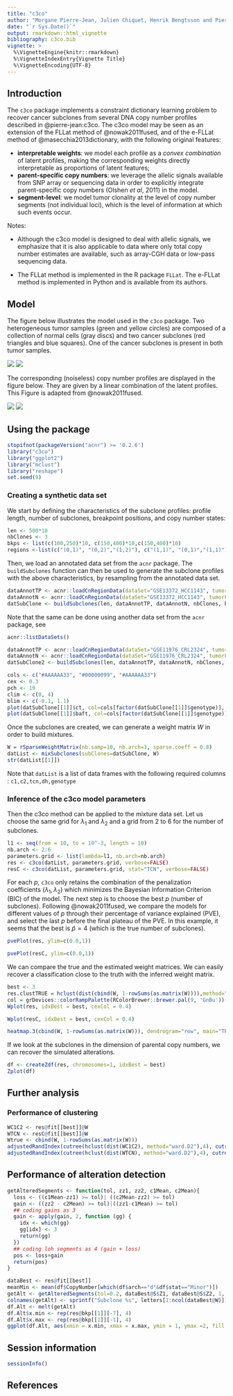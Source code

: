 ```yaml
---
title: "c3co"
author: "Morgane Pierre-Jean, Julien Chiquet, Henrik Bengtsson and Pierre Neuvial"
date: "`r Sys.Date()`"
output: rmarkdown::html_vignette
bibliography: c3co.bib
vignette: >
  %\VignetteEngine{knitr::rmarkdown}
  %\VignetteIndexEntry{Vignette Title}
  %\VignetteEncoding{UTF-8}
---
```


## Introduction

The `c3co` package implements a constraint dictionary learning problem to recover cancer subclones from several DNA copy number profiles described in @pierre-jean:c3co. The c3co model may be seen as an extension of the FLLat method of @nowak2011fused, and of the e-FLLat method of @masecchia2013dictionary, with the following original features:

* **interpretable weights**: we model each profile as a *convex combination* of latent profiles, making the corresponding weights directly interpretable as proportions of latent features;
* **parent-specific copy numbers**: we leverage the allelic signals available from SNP array or sequencing data in order to explicitly integrate parent-specific copy numbers (Olshen *et al*, 2011) in the model. 
* **segment-level**: we model tumor clonality at the level of copy number segments (not individual loci), which is the level of information at which such events occur.

Notes: 

* Although the c3co model is designed to deal with allelic signals, we emphasize that it is also applicable to data where only total copy number estimates are available, such as array-CGH data or low-pass sequencing data.

* The FLLat method is implemented in the R package `FLLat`. The e-FLLat method is implemented in Python and is available from its authors.

## Model 

The figure below illustrates the model used in the `c3co` package. Two heterogeneous tumor samples (green and yellow circles) are composed of a collection of normal cells (gray discs) and two cancer subclones (red triangles and blue squares). One of the cancer subclones is present in both tumor samples. 

![](img/features.png)
![](img/features2.png)

The corresponding (noiseless) copy number profiles are displayed in the figure below. They are given by a linear combination of the latent profiles. This Figure is adapted from @nowak2011fused.

![](img/model.png)
![](img/model2.png)


## Using the package
```r
stopifnot(packageVersion("acnr") >= '0.2.6')
library("c3co")
library("ggplot2")
library("mclust")
library("reshape")
set.seed(9)
```

### Creating a synthetic data set

We start by defining the characteristics of the subclone profiles: profile length, number of subclones, breakpoint positions, and copy number states:

```r
len <- 500*10
nbClones <- 3
bkps <- list(c(100,250)*10, c(150,400)*10,c(150,400)*10)
regions <-list(c("(0,1)", "(0,2)","(1,2)"), c("(1,1)", "(0,1)","(1,1)"), c("(0,2)", "(0,1)","(1,1)"))
```

Then, we load an annotated data set from the `acnr` package.  The `buildSubclones` function can then be used to generate the subclone profiles with the above characteristics, by resampling from the annotated data set.

```r
dataAnnotTP <- acnr::loadCnRegionData(dataSet="GSE13372_HCC1143", tumorFraction=1)
dataAnnotN <- acnr::loadCnRegionData(dataSet="GSE13372_HCC1143", tumorFraction=0)
datSubClone <- buildSubclones(len, dataAnnotTP, dataAnnotN, nbClones, bkps, regions)
```
 
Note that the same can be done using another data set from the `acnr` package, see

```r
acnr::listDataSets()
```

 
```r
dataAnnotTP <- acnr::loadCnRegionData(dataSet="GSE11976_CRL2324", tumorFraction=1)
dataAnnotN <- acnr::loadCnRegionData(dataSet="GSE11976_CRL2324", tumorFraction=0)
datSubClone2 <- buildSubclones(len, dataAnnotTP, dataAnnotN, nbClones, bkps, regions)
```

```r
cols <- c("#AAAAAA33", "#00000099", "#AAAAAA33")
cex <- 0.3
pch <- 19 
clim <- c(0, 4)
blim <- c(-0.1, 1.1)
plot(datSubClone[[1]]$ct, col=cols[factor(datSubClone[[1]]$genotype)], cex=cex, pch=pch, ylab="TCN", ylim=clim, main="PSCN profile of one simulated subclone")
plot(datSubClone[[1]]$baft, col=cols[factor(datSubClone[[1]]$genotype)], cex=cex, pch=pch, ylab="BAF", ylim=blim)
```

Once the subclones are created, we can generate a weight matrix $W$ in order to build mixtures.

```r
W = rSparseWeightMatrix(nb.samp=10, nb.arch=3, sparse.coeff = 0.8)
datList <- mixSubclones(subClones=datSubClone, W)
str(datList[[1]])
```

Note that `datList` is a list of data frames with the following required columns : `c1,c2,tcn,dh,genotype`

### Inference of the c3co model parameters

Then the c3co method can be applied to the mixture data set. Let us choose the same grid for $\lambda_1$ and $\lambda_2$ and a grid from 2 to 6 for the number of subclones.

```r
l1 <- seq(from = 10, to = 10^-3, length = 10)
nb.arch <- 2:6
parameters.grid <- list(lambda=l1, nb.arch=nb.arch) 
res <- c3co(datList, parameters.grid, verbose=FALSE)
resC <- c3co(datList, parameters.grid, stat="TCN", verbose=FALSE)
```

For each $p$,  `c3co` only retains the combination of the penalization coefficients $(\lambda_1, \lambda_2)$ which minimizes the Bayesian Information Criterion (BIC) of the model. The next step is to choose the best $p$ (number of subclones). Following @nowak2011fused, we compare the models for different values of $p$ through their percentage of variance explained (PVE), and select the last $p$ before the final plateau of the PVE. In this example, it seems that the best is $\hat{p}=4$ (which is the true number of subclones).

```r
pvePlot(res, ylim=c(0.0,1))
```

```r
pvePlot(resC, ylim=c(0.0,1))
```

We can compare the true and the estimated weight matrices. We can easily recover a classification close to the truth with the inferred weight matrix. 

```r
best <- 3
res.clustTRUE = hclust(dist(cbind(W, 1-rowSums(as.matrix(W)))),method="ward.D")
col = grDevices::colorRampPalette(RColorBrewer::brewer.pal(9, 'GnBu'))(100)
Wplot(res, idxBest = best, cexCol = 0.4)
```

```r
Wplot(resC, idxBest = best, cexCol = 0.4)
```

```r
heatmap.3(cbind(W, 1-rowSums(as.matrix(W))), dendrogram="row", main="TRUE", Rowv=as.dendrogram(res.clustTRUE), col=col,scale="none")
```

If we look at the subclones in the dimension of parental copy numbers, we can recover the simulated alterations.

```r
df <- createZdf(res, chromosomes=1, idxBest = best)
Zplot(df)
```

## Further analysis
### Performance  of clustering

```r
WC1C2 <- res@fit[[best]]@W
WTCN <- resC@fit[[best]]@W
Wtrue <- cbind(W, 1-rowSums(as.matrix(W)))
adjustedRandIndex(cutree(hclust(dist(WC1C2), method="ward.D2"),4), cutree(hclust(dist(Wtrue), method="ward.D2"),4))
adjustedRandIndex(cutree(hclust(dist(WTCN), method="ward.D2"),4), cutree(hclust(dist(Wtrue), method="ward.D2"),4))
```
## Performance of alteration detection
```r
getAlteredSegments <- function(tol, zz1, zz2, c1Mean, c2Mean){
  loss <- ((c1Mean-zz1) >= tol)| ((c2Mean-zz2) >= tol)
  gain <- ((zz2 - c2Mean) >= tol)|((zz1-c1Mean) >= tol)
  ## coding gains as 3
  gain <- apply(gain, 2, function (gg) {
    idx <- which(gg)
    gg[idx] <- 3
    return(gg)
  })
  ## coding loh segments as 4 (gain + loss)
  pos <- loss+gain
  return(pos)
}

dataBest <- res@fit[[best]]
meanMin <- mean(df$CopyNumber[which(df$arch=="d"&df$stat=="Minor")])
getAlt <- getAlteredSegments(tol=0.2, dataBest@S$Z1, dataBest@S$Z2, 1, 1.1)
colnames(getAlt) <- sprintf("Subclone %s", letters[1:ncol(dataBest@W)])
df.Alt <- melt(getAlt)
df.Alt$x.min <- rep(res@bkp[[1]][-7], 4)
df.Alt$x.max <- rep(res@bkp[[1]][-1], 4)
ggplot(df.Alt, aes(xmin = x.min, xmax = x.max, ymin = 1, ymax =2, fill = factor(value))) + geom_rect() + facet_grid(X2~.)+theme(axis.text.y = element_blank(), axis.ticks = element_blank())+scale_fill_discrete(labels= c("Normal", "Loss", "Gain", "LoH"), name="States")
```

## Session information

```r
sessionInfo()
```

## References


